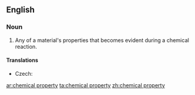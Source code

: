 {{also|chemical-property}}
==English==

===Noun===
{{wikipedia}}
{{en-noun|head=[[chemical]] [[property]]|chemical properties}}
# {{lb|en|chemistry}} Any of a material's properties that becomes evident during a chemical reaction.

====Translations====
{{trans-top|any of a material's properties that becomes evident during a chemical reaction}}
* Czech: {{t|cs|chemická vlastnost|f}}
{{trans-mid}}
{{trans-bottom}}

[[ar:chemical property]]
[[ta:chemical property]]
[[zh:chemical property]]